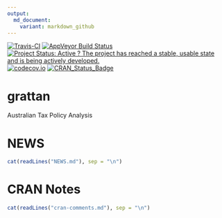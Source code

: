 ```yaml
---
output:
  md_document:
    variant: markdown_github
---
```


[![Travis-CI](https://travis-ci.org/HughParsonage/grattan.svg?branch=master)](https://travis-ci.org/HughParsonage/grattan?branch=master)
[![AppVeyor Build Status](https://ci.appveyor.com/api/projects/status/github/HughParsonage/grattan?branch=master&svg=true)](https://ci.appveyor.com/project/HughParsonage/grattan)
[![Project Status: Active ? The project has reached a stable, usable state and is being actively developed.](http://www.repostatus.org/badges/latest/active.svg)](http://www.repostatus.org/#active)
[![codecov.io](https://codecov.io/github/HughParsonage/grattan/coverage.svg?branch=master)](https://codecov.io/github/HughParsonage/grattan?branch=master)
[![CRAN_Status_Badge](http://www.r-pkg.org/badges/version/grattan)](https://cran.r-project.org/package=grattan)

# grattan

Australian Tax Policy Analysis

# NEWS
```r
cat(readLines("NEWS.md"), sep = "\n")
```

# CRAN Notes
```r
cat(readLines("cran-comments.md"), sep = "\n")
```



